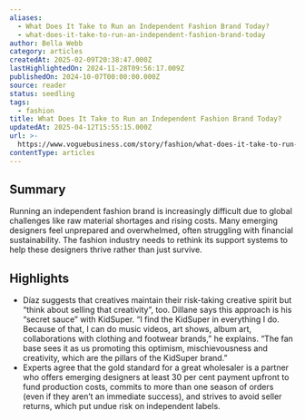 ```yaml
---
aliases:
  - What Does It Take to Run an Independent Fashion Brand Today?
  - what-does-it-take-to-run-an-independent-fashion-brand-today
author: Bella Webb
category: articles
createdAt: 2025-02-09T20:38:47.000Z
lastHighlightedOn: 2024-11-28T09:56:17.009Z
publishedOn: 2024-10-07T00:00:00.000Z
source: reader
status: seedling
tags:
  - fashion
title: What Does It Take to Run an Independent Fashion Brand Today?
updatedAt: 2025-04-12T15:55:15.000Z
url: >-
  https://www.voguebusiness.com/story/fashion/what-does-it-take-to-run-an-independent-fashion-brand-today-debunking-the-dream-survey?uID=58ba29f6592c24ef0bdefa76114a43982a806c17a289ed758a3b0794fe834435&utm_campaign=VB_NEWS_Kirsty_Mon_300924&utm_source=newsletter&utm_brand=vb&utm_mailing=VB_NEWS_DEBUNKING_Mon_071024&utm_medium=email&utm_term=VB_VogueBusiness
contentType: articles
---
```

## Summary

Running an independent fashion brand is increasingly difficult due to global challenges like raw material shortages and rising costs. Many emerging designers feel unprepared and overwhelmed, often struggling with financial sustainability. The fashion industry needs to rethink its support systems to help these designers thrive rather than just survive.

## Highlights

- Díaz suggests that creatives maintain their risk-taking creative spirit but “think about selling that creativity”, too. Dillane says this approach is his “secret sauce” with KidSuper. “I find the KidSuper in everything I do. Because of that, I can do music videos, art shows, album art, collaborations with clothing and footwear brands,” he explains. “The fan base sees it as us promoting this optimism, mischievousness and creativity, which are the pillars of the KidSuper brand.”
- Experts agree that the gold standard for a great wholesaler is a partner who offers emerging designers at least 30 per cent payment upfront to fund production costs, commits to more than one season of orders (even if they aren’t an immediate success), and strives to avoid seller returns, which put undue risk on independent labels.
